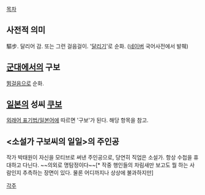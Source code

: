 [[목차]]

== 사전적 의미 ==
驅步. 달리어 감. 또는 그런 걸음걸이. '[[달리기]]'로 순화.
([[네이버]] 국어사전에서 발췌)

== [[군대]]에서의 구보 ==
[[뜀걸음]]으로 순화.

== [[일본]]의 성씨 [[쿠보]] ==
[[외래어 표기법/일본어]]에 따르면 '구보'가 된다. 해당 항목을 참고.

== <소설가 구보씨의 일일>의 주인공 ==

작가 박태원이 자신을 모티브로 써낸 주인공으로, 당연히 직업은 소설가. 항상 수첩을 휴대하고 다닌다.
~~의외로 명탐정이다~~[* 작중 행인들의 차림새만 보고도 뭘 하는 사람인지 추측하는 장면이 있다. 물론 어디까지나 상상에 불과하지만]

[[각주]]
